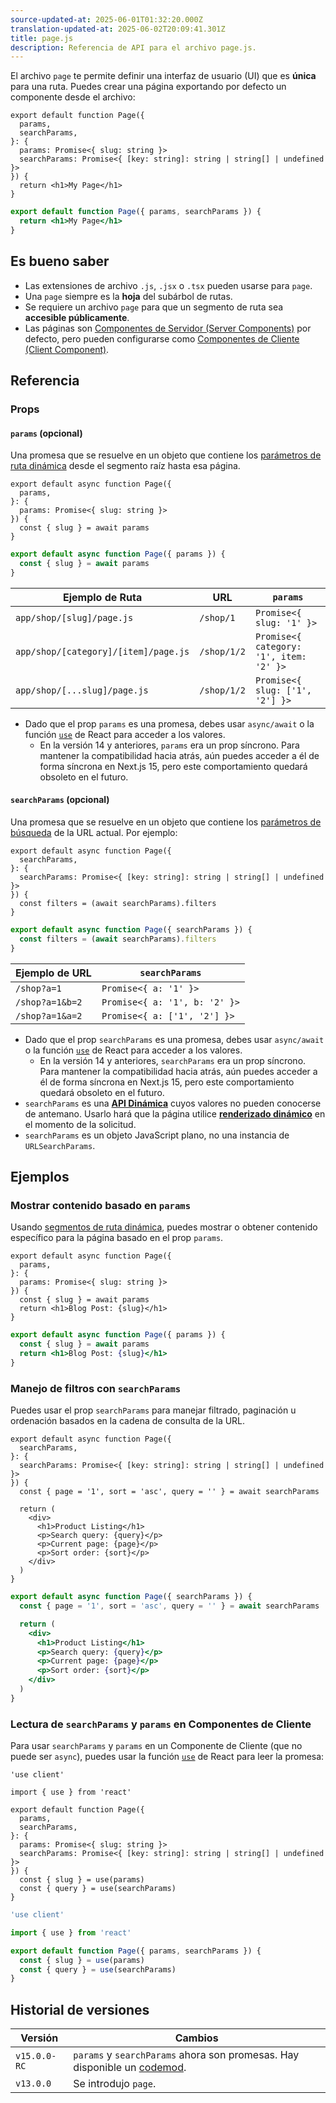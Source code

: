 ```yaml
---
source-updated-at: 2025-06-01T01:32:20.000Z
translation-updated-at: 2025-06-02T20:09:41.301Z
title: page.js
description: Referencia de API para el archivo page.js.
---
```


El archivo `page` te permite definir una interfaz de usuario (UI) que es **única** para una ruta. Puedes crear una página exportando por defecto un componente desde el archivo:

```tsx filename="app/blog/[slug]/page.tsx" switcher
export default function Page({
  params,
  searchParams,
}: {
  params: Promise<{ slug: string }>
  searchParams: Promise<{ [key: string]: string | string[] | undefined }>
}) {
  return <h1>My Page</h1>
}
```

```jsx filename="app/blog/[slug]/page.js" switcher
export default function Page({ params, searchParams }) {
  return <h1>My Page</h1>
}
```

## Es bueno saber

- Las extensiones de archivo `.js`, `.jsx` o `.tsx` pueden usarse para `page`.
- Una `page` siempre es la **hoja** del subárbol de rutas.
- Se requiere un archivo `page` para que un segmento de ruta sea **accesible públicamente**.
- Las páginas son [Componentes de Servidor (Server Components)](https://react.dev/reference/rsc/server-components) por defecto, pero pueden configurarse como [Componentes de Cliente (Client Component)](https://react.dev/reference/rsc/use-client).

## Referencia

### Props

#### `params` (opcional)

Una promesa que se resuelve en un objeto que contiene los [parámetros de ruta dinámica](/docs/app/api-reference/file-conventions/dynamic-routes) desde el segmento raíz hasta esa página.

```tsx filename="app/shop/[slug]/page.tsx" switcher
export default async function Page({
  params,
}: {
  params: Promise<{ slug: string }>
}) {
  const { slug } = await params
}
```

```jsx filename="app/shop/[slug]/page.js" switcher
export default async function Page({ params }) {
  const { slug } = await params
}
```

| Ejemplo de Ruta                 | URL         | `params`                                |
| ------------------------------- | ----------- | --------------------------------------- |
| `app/shop/[slug]/page.js`       | `/shop/1`   | `Promise<{ slug: '1' }>`                |
| `app/shop/[category]/[item]/page.js` | `/shop/1/2` | `Promise<{ category: '1', item: '2' }>` |
| `app/shop/[...slug]/page.js`    | `/shop/1/2` | `Promise<{ slug: ['1', '2'] }>`         |

- Dado que el prop `params` es una promesa, debes usar `async/await` o la función [`use`](https://react.dev/reference/react/use) de React para acceder a los valores.
  - En la versión 14 y anteriores, `params` era un prop síncrono. Para mantener la compatibilidad hacia atrás, aún puedes acceder a él de forma síncrona en Next.js 15, pero este comportamiento quedará obsoleto en el futuro.

#### `searchParams` (opcional)

Una promesa que se resuelve en un objeto que contiene los [parámetros de búsqueda](https://developer.mozilla.org/docs/Learn/Common_questions/What_is_a_URL#parameters) de la URL actual. Por ejemplo:

```tsx filename="app/shop/page.tsx" switcher
export default async function Page({
  searchParams,
}: {
  searchParams: Promise<{ [key: string]: string | string[] | undefined }>
}) {
  const filters = (await searchParams).filters
}
```

```jsx filename="app/shop/page.js" switcher
export default async function Page({ searchParams }) {
  const filters = (await searchParams).filters
}
```

| Ejemplo de URL  | `searchParams`                |
| --------------- | ----------------------------- |
| `/shop?a=1`     | `Promise<{ a: '1' }>`         |
| `/shop?a=1&b=2` | `Promise<{ a: '1', b: '2' }>` |
| `/shop?a=1&a=2` | `Promise<{ a: ['1', '2'] }>`  |

- Dado que el prop `searchParams` es una promesa, debes usar `async/await` o la función [`use`](https://react.dev/reference/react/use) de React para acceder a los valores.
  - En la versión 14 y anteriores, `searchParams` era un prop síncrono. Para mantener la compatibilidad hacia atrás, aún puedes acceder a él de forma síncrona en Next.js 15, pero este comportamiento quedará obsoleto en el futuro.
- `searchParams` es una **[API Dinámica](/docs/app/getting-started/partial-prerendering#dynamic-rendering)** cuyos valores no pueden conocerse de antemano. Usarlo hará que la página utilice **[renderizado dinámico](/docs/app/getting-started/partial-prerendering#dynamic-rendering)** en el momento de la solicitud.
- `searchParams` es un objeto JavaScript plano, no una instancia de `URLSearchParams`.

## Ejemplos

### Mostrar contenido basado en `params`

Usando [segmentos de ruta dinámica](/docs/app/api-reference/file-conventions/dynamic-routes), puedes mostrar o obtener contenido específico para la página basado en el prop `params`.

```tsx filename="app/blog/[slug]/page.tsx" switcher
export default async function Page({
  params,
}: {
  params: Promise<{ slug: string }>
}) {
  const { slug } = await params
  return <h1>Blog Post: {slug}</h1>
}
```

```jsx filename="app/blog/[slug]/page.js" switcher
export default async function Page({ params }) {
  const { slug } = await params
  return <h1>Blog Post: {slug}</h1>
}
```

### Manejo de filtros con `searchParams`

Puedes usar el prop `searchParams` para manejar filtrado, paginación u ordenación basados en la cadena de consulta de la URL.

```tsx filename="app/shop/page.tsx" switcher
export default async function Page({
  searchParams,
}: {
  searchParams: Promise<{ [key: string]: string | string[] | undefined }>
}) {
  const { page = '1', sort = 'asc', query = '' } = await searchParams

  return (
    <div>
      <h1>Product Listing</h1>
      <p>Search query: {query}</p>
      <p>Current page: {page}</p>
      <p>Sort order: {sort}</p>
    </div>
  )
}
```

```jsx filename="app/shop/page.js" switcher
export default async function Page({ searchParams }) {
  const { page = '1', sort = 'asc', query = '' } = await searchParams

  return (
    <div>
      <h1>Product Listing</h1>
      <p>Search query: {query}</p>
      <p>Current page: {page}</p>
      <p>Sort order: {sort}</p>
    </div>
  )
}
```

### Lectura de `searchParams` y `params` en Componentes de Cliente

Para usar `searchParams` y `params` en un Componente de Cliente (que no puede ser `async`), puedes usar la función [`use`](https://react.dev/reference/react/use) de React para leer la promesa:

```tsx filename="app/page.tsx" switcher
'use client'

import { use } from 'react'

export default function Page({
  params,
  searchParams,
}: {
  params: Promise<{ slug: string }>
  searchParams: Promise<{ [key: string]: string | string[] | undefined }>
}) {
  const { slug } = use(params)
  const { query } = use(searchParams)
}
```

```js filename="app/page.js" switcher
'use client'

import { use } from 'react'

export default function Page({ params, searchParams }) {
  const { slug } = use(params)
  const { query } = use(searchParams)
}
```

## Historial de versiones

| Versión      | Cambios                                                                                                          |
| ------------ | ---------------------------------------------------------------------------------------------------------------- |
| `v15.0.0-RC` | `params` y `searchParams` ahora son promesas. Hay disponible un [codemod](/docs/app/guides/upgrading/codemods#150). |
| `v13.0.0`    | Se introdujo `page`.                                                                                               |